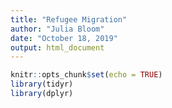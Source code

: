 ```yaml
---
title: "Refugee Migration"
author: "Julia Bloom"
date: "October 18, 2019"
output: html_document
---
```


```r
knitr::opts_chunk$set(echo = TRUE)
library(tidyr)
library(dplyr)
```


